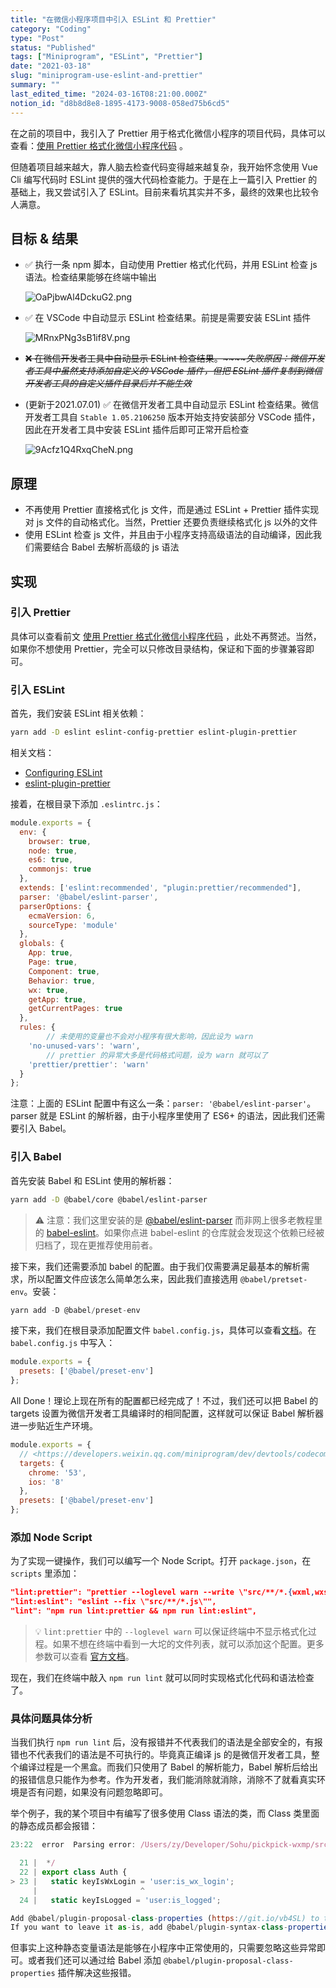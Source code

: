 ```yaml
---
title: "在微信小程序项目中引入 ESLint 和 Prettier"
category: "Coding"
type: "Post"
status: "Published"
tags: ["Miniprogram", "ESLint", "Prettier"]
date: "2021-03-18"
slug: "miniprogram-use-eslint-and-prettier"
summary: ""
last_edited_time: "2024-03-16T08:21:00.000Z"
notion_id: "d8b8d8e8-1895-4173-9008-058ed75b6cd5"
---
```



在之前的项目中，我引入了 Prettier 用于格式化微信小程序的项目代码，具体可以查看：[使用 Prettier 格式化微信小程序代码](https://www.notion.so/5c8154428abb45008492a6f8d4febe25) 。


但随着项目越来越大，靠人脑去检查代码变得越来越复杂，我开始怀念使用 Vue Cli 编写代码时 ESLint 提供的强大代码检查能力。于是在上一篇引入 Prettier 的基础上，我又尝试引入了 ESLint。目前来看坑其实并不多，最终的效果也比较令人满意。


## 目标 & 结果

- ✅ 执行一条 npm 脚本，自动使用 Prettier 格式化代码，并用 ESLint 检查 js 语法。检查结果能够在终端中输出

	![OaPjbwAl4DckuG2.png](https://cdn.sa.net/2024/03/15/OaPjbwAl4DckuG2.png)

- ✅ 在 VSCode 中自动显示 ESLint 检查结果。前提是需要安装 ESLint 插件

	![MRnxPNg3sB1if8V.png](https://cdn.sa.net/2024/03/15/MRnxPNg3sB1if8V.png)

- ~~❌ 在微信开发者工具中自动显示 ESLint 检查结果。~~~~_失败原因：微信开发者工具中虽然支持添加自定义的 VSCode 插件，但把 ESLint 插件复制到微信开发者工具的自定义插件目录后并不能生效_~~
- (更新于2021.07.01) ✅ 在微信开发者工具中自动显示 ESLint 检查结果。微信开发者工具自 `Stable 1.05.2106250` 版本开始支持安装部分 VSCode 插件，因此在开发者工具中安装 ESLint 插件后即可正常开启检查

	![9Acfz1Q4RxqCheN.png](https://cdn.sa.net/2024/03/15/9Acfz1Q4RxqCheN.png)


## 原理

- 不再使用 Prettier 直接格式化 js 文件，而是通过 ESLint + Prettier 插件实现对 js 文件的自动格式化。当然，Prettier 还要负责继续格式化 js 以外的文件
- 使用 ESLint 检查 js 文件，并且由于小程序支持高级语法的自动编译，因此我们需要结合 Babel 去解析高级的 js 语法

## 实现


### 引入 Prettier


具体可以查看前文 [使用 Prettier 格式化微信小程序代码](https://www.notion.so/5c8154428abb45008492a6f8d4febe25) ，此处不再赘述。当然，如果你不想使用 Prettier，完全可以只修改目录结构，保证和下面的步骤兼容即可。


### 引入 ESLint


首先，我们安装 ESLint 相关依赖：


```bash
yarn add -D eslint eslint-config-prettier eslint-plugin-prettier
```


相关文档：

- [Configuring ESLint](https://eslint.org/docs/user-guide/configuring/)
- [eslint-plugin-prettier](https://github.com/prettier/eslint-plugin-prettier)

接着，在根目录下添加 `.eslintrc.js`：


```javascript
module.exports = {
  env: {
    browser: true,
    node: true,
    es6: true,
    commonjs: true
  },
  extends: ['eslint:recommended', "plugin:prettier/recommended"],
  parser: '@babel/eslint-parser',
  parserOptions: {
    ecmaVersion: 6,
    sourceType: 'module'
  },
  globals: {
    App: true,
    Page: true,
    Component: true,
    Behavior: true,
    wx: true,
    getApp: true,
    getCurrentPages: true
  },
  rules: {
		// 未使用的变量也不会对小程序有很大影响，因此设为 warn
    'no-unused-vars': 'warn',
		// prettier 的异常大多是代码格式问题，设为 warn 就可以了
    'prettier/prettier': 'warn'
  }
};
```


注意：上面的 ESLint 配置中有这么一条：`parser: '@babel/eslint-parser'`。parser 就是 ESLint 的解析器，由于小程序里使用了 ES6+ 的语法，因此我们还需要引入 Babel。


### 引入 Babel


首先安装 Babel 和 ESLint 使用的解析器：


```bash
yarn add -D @babel/core @babel/eslint-parser
```


> ⚠️ 注意：我们这里安装的是 [@babel/eslint-parser](https://github.com/babel/babel/tree/main/eslint/babel-eslint-parser) 而非网上很多老教程里的 [babel-eslint](https://github.com/babel/babel-eslint)。如果你点进 babel-eslint 的仓库就会发现这个依赖已经被归档了，现在更推荐使用前者。


接下来，我们还需要添加 babel 的配置。由于我们仅需要满足最基本的解析需求，所以配置文件应该怎么简单怎么来，因此我们直接选用 `@babel/pretset-env`。安装：


```javascript
yarn add -D @babel/preset-env
```


接下来，我们在根目录添加配置文件 `babel.config.js`，具体可以查看[文档](https://babeljs.io/docs/en/configuration)。在  `babel.config.js` 中写入：


```javascript
module.exports = {
  presets: ['@babel/preset-env']
};
```


All Done！理论上现在所有的配置都已经完成了！不过，我们还可以把 Babel 的 targets 设置为微信开发者工具编译时的相同配置，这样就可以保证 Babel 解析器进一步贴近生产环境。


```javascript
module.exports = {
  // <https://developers.weixin.qq.com/miniprogram/dev/devtools/codecompile.html>
  targets: {
    chrome: '53',
    ios: '8'
  },
  presets: ['@babel/preset-env']
};
```


### 添加 Node Script


为了实现一键操作，我们可以编写一个 Node Script。打开 `package.json`，在 `scripts` 里添加：


```json
"lint:prettier": "prettier --loglevel warn --write \"src/**/*.{wxml,wxss,wxs,json,md}\"",
"lint:eslint": "eslint --fix \"src/**/*.js\"",
"lint": "npm run lint:prettier && npm run lint:eslint",
```


> 💡 `lint:prettier` 中的 `--loglevel warn` 可以保证终端中不显示格式化过程。如果不想在终端中看到一大坨的文件列表，就可以添加这个配置。更多参数可以查看 [官方文档](https://prettier.io/docs/en/cli.html#--loglevel)。


现在，我们在终端中敲入 `npm run lint` 就可以同时实现格式化代码和语法检查了。


### 具体问题具体分析


当我们执行 `npm run lint` 后，没有报错并不代表我们的语法是全部安全的，有报错也不代表我们的语法是不可执行的。毕竟真正编译 js 的是微信开发者工具，整个编译过程是一个黑盒。而我们只使用了 Babel 的解析能力，Babel 解析后给出的报错信息只能作为参考。作为开发者，我们能消除就消除，消除不了就看真实环境是否有问题，如果没有问题忽略即可。


举个例子，我的某个项目中有编写了很多使用 Class 语法的类，而 Class 类里面的静态成员都会报错：


```javascript
23:22  error  Parsing error: /Users/zy/Developer/Sohu/pickpick-wxmp/src/utils/Auth.js: Support for the experimental syntax 'classProperties' isn't currently enabled (23:23):

  21 |  */
  22 | export class Auth {
> 23 |   static keyIsWxLogin = 'user:is_wx_login';
     |                       ^
  24 |   static keyIsLogged = 'user:is_logged';

Add @babel/plugin-proposal-class-properties (https://git.io/vb4SL) to the 'plugins' section of your Babel config to enable transformation.
If you want to leave it as-is, add @babel/plugin-syntax-class-properties (https://git.io/vb4yQ) to the 'plugins' section to enable parsing
```


但事实上这种静态变量语法是能够在小程序中正常使用的，只需要忽略这些异常即可。或者我们还可以通过给 Babel 添加 `@babel/plugin-proposal-class-properties` 插件解决这些报错。

